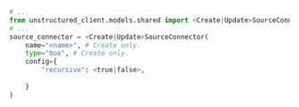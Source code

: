 ```python Python SDK
# ...
from unstructured_client.models.shared import <Create|Update>SourceConnector
# ...
source_connector = <Create|Update>SourceConnector(
    name="<name>", # Create only.
    type="box", # Create only.
    config={
        "recursive": <true|false>,
    
    }
)
```